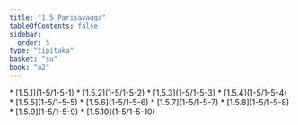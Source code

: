```yaml
---
title: "1.5 Parisavagga"
tableOfContents: false
sidebar:
  order: 5
type: "tipitaka"
basket: "su"
book: "a2"
---
```



<DynamicBreadcrumb />



<TableOfContents book="a2" section="1.5">
* [1.5.1](1-5/1-5-1)
* [1.5.2](1-5/1-5-2)
* [1.5.3](1-5/1-5-3)
* [1.5.4](1-5/1-5-4)
* [1.5.5](1-5/1-5-5)
* [1.5.6](1-5/1-5-6)
* [1.5.7](1-5/1-5-7)
* [1.5.8](1-5/1-5-8)
* [1.5.9](1-5/1-5-9)
* [1.5.10](1-5/1-5-10)
</TableOfContents>